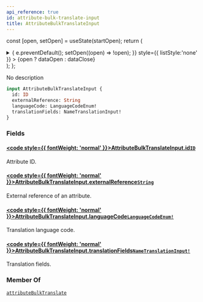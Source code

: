```yaml
---
api_reference: true
id: attribute-bulk-translate-input
title: AttributeBulkTranslateInput
---
```






const [open, setOpen] = useState(startOpen);
return (
<details {...(open ? { open: true } : {})} className="details" style={{ border:'none', boxShadow:'none', background:'var(--ifm-background-color)' }}>
<summary
onClick={(e) => {
e.preventDefault();
setOpen((open) => !open);
}}
style={{ listStyle:'none' }} >
{open ? dataOpen : dataClose}
</summary>
{open && children}
</details>
);
};

No description

```graphql
input AttributeBulkTranslateInput {
  id: ID
  externalReference: String
  languageCode: LanguageCodeEnum!
  translationFields: NameTranslationInput!
}
```

### Fields

#### [<code style={{ fontWeight: 'normal' }}>AttributeBulkTranslateInput.<b>id</b></code>](#)<Bullet />[`ID`](../../../api-reference/miscellaneous/scalars/id.mdx) <Badge class="badge badge--secondary" text="scalar"/> <Badge class="badge badge--secondary" text="miscellaneous"/>

Attribute ID.

#### [<code style={{ fontWeight: 'normal' }}>AttributeBulkTranslateInput.<b>externalReference</b></code>](#)<Bullet />[`String`](../../../api-reference/miscellaneous/scalars/string.mdx) <Badge class="badge badge--secondary" text="scalar"/> <Badge class="badge badge--secondary" text="miscellaneous"/>

External reference of an attribute.

#### [<code style={{ fontWeight: 'normal' }}>AttributeBulkTranslateInput.<b>languageCode</b></code>](#)<Bullet />[`LanguageCodeEnum!`](../../../api-reference/miscellaneous/enums/language-code-enum.mdx) <Badge class="badge badge--secondary" text="non-null"/> <Badge class="badge badge--secondary" text="enum"/> <Badge class="badge badge--secondary" text="miscellaneous"/>

Translation language code.

#### [<code style={{ fontWeight: 'normal' }}>AttributeBulkTranslateInput.<b>translationFields</b></code>](#)<Bullet />[`NameTranslationInput!`](../../../api-reference/miscellaneous/inputs/name-translation-input.mdx) <Badge class="badge badge--secondary" text="non-null"/> <Badge class="badge badge--secondary" text="input"/> <Badge class="badge badge--secondary" text="miscellaneous"/>

Translation fields.

### Member Of

[`attributeBulkTranslate`](../../../api-reference/attributes/mutations/attribute-bulk-translate.mdx) <Badge class="badge badge--secondary" text="mutation"/>
